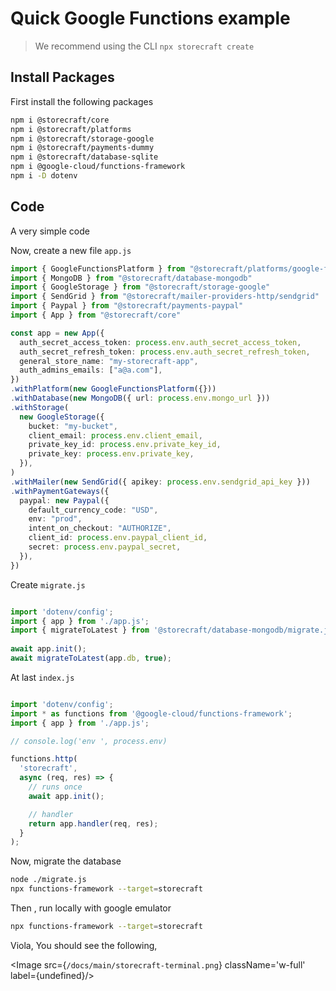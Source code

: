 # Quick Google Functions example

> We recommend using the CLI `npx storecraft create`

## Install Packages

First install the following packages

```bash
npm i @storecraft/core 
npm i @storecraft/platforms 
npm i @storecraft/storage-google
npm i @storecraft/payments-dummy
npm i @storecraft/database-sqlite
npm i @google-cloud/functions-framework
npm i -D dotenv
```

## Code

A very simple code

Now, create a new file `app.js`

```ts
import { GoogleFunctionsPlatform } from "@storecraft/platforms/google-functions"
import { MongoDB } from "@storecraft/database-mongodb"
import { GoogleStorage } from "@storecraft/storage-google"
import { SendGrid } from "@storecraft/mailer-providers-http/sendgrid"
import { Paypal } from "@storecraft/payments-paypal"
import { App } from "@storecraft/core"

const app = new App({
  auth_secret_access_token: process.env.auth_secret_access_token,
  auth_secret_refresh_token: process.env.auth_secret_refresh_token,
  general_store_name: "my-storecraft-app",
  auth_admins_emails: ["a@a.com"],
})
.withPlatform(new GoogleFunctionsPlatform({}))
.withDatabase(new MongoDB({ url: process.env.mongo_url }))
.withStorage(
  new GoogleStorage({
    bucket: "my-bucket",
    client_email: process.env.client_email,
    private_key_id: process.env.private_key_id,
    private_key: process.env.private_key,
  }),
)
.withMailer(new SendGrid({ apikey: process.env.sendgrid_api_key }))
.withPaymentGateways({
  paypal: new Paypal({
    default_currency_code: "USD",
    env: "prod",
    intent_on_checkout: "AUTHORIZE",
    client_id: process.env.paypal_client_id,
    secret: process.env.paypal_secret,
  }),
})

```

Create `migrate.js`

```ts

import 'dotenv/config';
import { app } from './app.js';
import { migrateToLatest } from '@storecraft/database-mongodb/migrate.js';
 
await app.init();
await migrateToLatest(app.db, true);

```

At last `index.js`

```ts

import 'dotenv/config';
import * as functions from '@google-cloud/functions-framework';
import { app } from './app.js';

// console.log('env ', process.env)

functions.http(
  'storecraft',
  async (req, res) => {
    // runs once
    await app.init();

    // handler
    return app.handler(req, res);
  }
);

```


Now, migrate the database

```bash
node ./migrate.js
npx functions-framework --target=storecraft
```

Then , run locally with google emulator
```bash
npx functions-framework --target=storecraft
```


Viola, You should see the following,

<Image src={`/docs/main/storecraft-terminal.png`} className='w-full' 
       label={undefined}/>